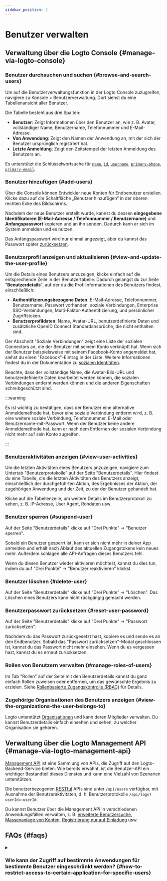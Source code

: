 ```yaml
---
sidebar_position: 2
---
```


# Benutzer verwalten

## Verwaltung über die Logto Console \{#manage-via-logto-console}

### Benutzer durchsuchen und suchen \{#browse-and-search-users}

Um auf die Benutzerverwaltungsfunktion in der Logto Console zuzugreifen, navigiere zu <CloudLink to="/users">Konsole > Benutzerverwaltung</CloudLink>. Dort siehst du eine Tabellenansicht aller Benutzer.

Die Tabelle besteht aus drei Spalten:

- **Benutzer**: Zeigt Informationen über den Benutzer an, wie z. B. Avatar, vollständiger Name, Benutzername, Telefonnummer und E-Mail-Adresse.
- **Von Anwendung**: Zeigt den Namen der Anwendung an, mit der sich der Benutzer ursprünglich registriert hat.
- **Letzte Anmeldung**: Zeigt den Zeitstempel der letzten Anmeldung des Benutzers an.

Es unterstützt die Schlüsselwortsuche für [`name`](/user-management/user-data#name), [`id`](/user-management/user-data#id), [`username`](/user-management/user-data#username), [`primary-phone`](/user-management/user-data#primary_phone), [`primary-email`](/user-management/user-data#primary_email).

### Benutzer hinzufügen \{#add-users}

Über die Console können Entwickler neue Konten für Endbenutzer erstellen. Klicke dazu auf die Schaltfläche „Benutzer hinzufügen“ in der oberen rechten Ecke des Bildschirms.

Nachdem der neue Benutzer erstellt wurde, kannst du dessen **eingegebene Identifikatoren (E-Mail-Adresse / Telefonnummer / Benutzername)** und **Anfangspasswort** kopieren und an ihn senden. Dadurch kann er sich im System anmelden und es nutzen.

Das Anfangspasswort wird nur einmal angezeigt, aber du kannst das Passwort später [zurücksetzen](/end-user-flows/sign-up-and-sign-in/reset-password).

### Benutzerprofil anzeigen und aktualisieren \{#view-and-update-the-user-profile}

Um die Details eines Benutzers anzuzeigen, klicke einfach auf die entsprechende Zeile in der Benutzertabelle. Dadurch gelangst du zur Seite "**Benutzerdetails**", auf der du die Profilinformationen des Benutzers findest, einschließlich:

- **Authentifizierungsbezogene Daten**: E-Mail-Adresse, Telefonnummer, Benutzername, Passwort vorhanden, soziale Verbindungen, Enterprise SSO-Verbindungen, Multi-Faktor-Authentifizierung, und persönlicher Zugriffstoken.
- **Benutzerprofildaten**: Name, Avatar-URL, benutzerdefinierte Daten und zusätzliche OpenID Connect Standardansprüche, die nicht enthalten sind.

Der Abschnitt "Soziale Verbindungen" zeigt eine Liste der sozialen Connectors an, die der Benutzer mit seinem Konto verknüpft hat. Wenn sich der Benutzer beispielsweise mit seinem Facebook-Konto angemeldet hat, siehst du einen "Facebook"-Eintrag in der Liste. Weitere Informationen findest du in der Dokumentation zu [sozialen Identitäten](/user-management/user-data/#social-identities).

Beachte, dass der vollständige Name, die Avatar-Bild-URL und benutzerdefinierte Daten bearbeitet werden können, die sozialen Verbindungen entfernt werden können und die anderen Eigenschaften schreibgeschützt sind.

:::warning

Es ist wichtig zu bestätigen, dass der Benutzer eine alternative Anmeldemethode hat, bevor eine soziale Verbindung entfernt wird, z. B. eine weitere soziale Verbindung, Telefonnummer, E-Mail oder Benutzername-mit-Passwort. Wenn der Benutzer keine andere Anmeldemethode hat, kann er nach dem Entfernen der sozialen Verbindung nicht mehr auf sein Konto zugreifen.

:::

### Benutzeraktivitäten anzeigen \{#view-user-activities}

Um die letzten Aktivitäten eines Benutzers anzuzeigen, navigiere zum Untertab "Benutzerprotokolle" auf der Seite "Benutzerdetails". Hier findest du eine Tabelle, die die letzten Aktivitäten des Benutzers anzeigt, einschließlich der durchgeführten Aktion, des Ergebnisses der Aktion, der zugehörigen Anwendung und der Zeit, zu der der Benutzer gehandelt hat.

Klicke auf die Tabellenzeile, um weitere Details im Benutzerprotokoll zu sehen, z. B. IP-Adresse, User Agent, Rohdaten usw.

### Benutzer sperren \{#suspend-user}

Auf der Seite "Benutzerdetails" klicke auf "Drei Punkte" -> "Benutzer sperren".

Sobald ein Benutzer gesperrt ist, kann er sich nicht mehr in deiner App anmelden und erhält nach Ablauf des aktuellen Zugangstokens kein neues mehr. Außerdem schlagen alle API-Anfragen dieses Benutzers fehl.

Wenn du diesen Benutzer wieder aktivieren möchtest, kannst du dies tun, indem du auf "Drei Punkte" -> "Benutzer reaktivieren" klickst.

### Benutzer löschen \{#delete-user}

Auf der Seite "Benutzerdetails" klicke auf "Drei Punkte" -> "Löschen". Das Löschen eines Benutzers kann nicht rückgängig gemacht werden.

### Benutzerpasswort zurücksetzen \{#reset-user-password}

Auf der Seite "Benutzerdetails" klicke auf "Drei Punkte" -> "Passwort zurücksetzen".

Nachdem du das Passwort zurückgesetzt hast, kopiere es und sende es an den Endbenutzer. Sobald das "Passwort zurücksetzen"-Modal geschlossen ist, kannst du das Passwort nicht mehr einsehen. Wenn du es vergessen hast, kannst du es erneut zurücksetzen.

### Rollen von Benutzern verwalten \{#manage-roles-of-users}

Im Tab "Rollen" auf der Seite mit den Benutzerdetails kannst du ganz einfach Rollen zuweisen oder entfernen, um das gewünschte Ergebnis zu erzielen. Siehe [Rollenbasierte Zugangskontrolle (RBAC)](/authorization/role-based-access-control) für Details.

### Zugehörige Organisationen des Benutzers anzeigen \{#view-the-organizations-the-user-belongs-to}

Logto unterstützt [Organisationen](/organizations/organization-management) und kann deren Mitglieder verwalten. Du kannst Benutzerdetails einfach einsehen und sehen, zu welcher Organisation sie gehören.

## Verwaltung über die Logto Management API \{#manage-via-logto-management-api}

[Management API](/concepts/core-service/#management-api) ist eine Sammlung von APIs, die Zugriff auf den Logto-Backend-Service bieten. Wie bereits erwähnt, ist die Benutzer-API ein wichtiger Bestandteil dieses Dienstes und kann eine Vielzahl von Szenarien unterstützen.

Die benutzerbezogenen [RESTful](https://en.wikipedia.org/wiki/Representational_state_transfer) APIs sind unter `/api/users` verfügbar, mit Ausnahme der Benutzeraktivitäten, d. h. Benutzerprotokolle `/api/logs?userId=:userId`.

Du kannst Benutzer über die Management API in verschiedenen Anwendungsfällen verwalten, z. B. [erweiterte Benutzersuche](/user-management/advanced-user-search), [Massenanlage von Konten](https://openapi.logto.io/operation/operation-createuser), [Registrierung nur auf Einladung](/end-user-flows/sign-up-and-sign-in/disable-user-registration) usw.

## FAQs \{#faqs}

<details>

<summary>

### Wie kann der Zugriff auf bestimmte Anwendungen für bestimmte Benutzer eingeschränkt werden? \{#how-to-restrict-access-to-certain-application-for-specific-users}

</summary>

Aufgrund der [Omni-sign-in](https://logto.io/products/omni-sign-in)-Natur von Logto ist es nicht dafür ausgelegt, den Benutzerzugriff auf bestimmte Anwendungen vor der Authentifizierung einzuschränken.
Du kannst jedoch weiterhin anwendungsspezifische Benutzerrollen und Berechtigungen entwerfen, um deine API-Ressourcen zu schützen, und die Berechtigungen beim API-Zugriff nach erfolgreicher Benutzeranmeldung validieren.
Siehe Autorisierung: [Rollenbasierte Zugangskontrolle (RBAC)](/authorization/role-based-access-control) für weitere Informationen.

</details>
